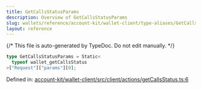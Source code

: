 ```yaml
---
title: GetCallsStatusParams
description: Overview of GetCallsStatusParams
slug: wallets/reference/account-kit/wallet-client/type-aliases/GetCallsStatusParams
layout: reference
---
```


{/* This file is auto-generated by TypeDoc. Do not edit manually. */}

```ts
type GetCallsStatusParams = Static<
  typeof wallet_getCallsStatus
>["Request"]["params"][0];
```

Defined in: [account-kit/wallet-client/src/client/actions/getCallsStatus.ts:6](https://github.com/alchemyplatform/aa-sdk/blob/dc58c113ff1eeb06d4b3f76c505cbbaad47db8fc/account-kit/wallet-client/src/client/actions/getCallsStatus.ts#L6)

